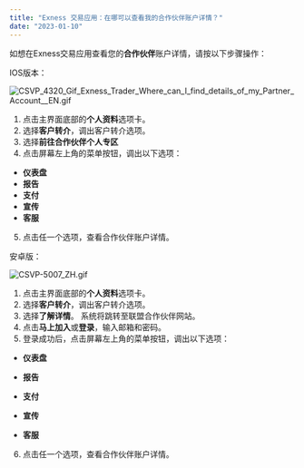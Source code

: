```yaml
---
title: "Exness 交易应用：在哪可以查看我的合作伙伴账户详情？"
date: "2023-01-10"
---
```


<Ads></Ads> 

如想在Exness交易应用查看您的**合作伙伴**账户详情，请按以下步骤操作：

IOS版本：

![CSVP_4320_Gif_Exness_Trader_Where_can_I_find_details_of_my_Partner_Account__EN.gif](https://testingcf.jsdelivr.net/gh/jarlin8/OSS@main/exhelp/CSVP_4320_Gif_Exness_Trader_Where_can_I_find_details_of_my_Partner_Account__EN.gif)

1. 点击主界面底部的**个人资料**选项卡。
2. 选择**客户转介**，调出客户转介选项。
3. 选择**前往合作伙伴个人专区**
4. 点击屏幕左上角的菜单按钮，调出以下选项：

- **仪表盘**
- **报告**
- **支付**
- **宣传**
- **客服**

5. 点击任一个选项，查看合作伙伴账户详情。

安卓版：

![CSVP-5007_ZH.gif](https://testingcf.jsdelivr.net/gh/jarlin8/OSS@main/exhelp/CSVP-5007_ZH.gif)

1. 点击主界面底部的**个人资料**选项卡。
2. 选择**客户转介**，调出客户转介选项。
3. 选择**了解详情**。 系统将跳转至联盟合作伙伴网站。 
4. 点击**马上加入**或**登录**，输入邮箱和密码。 
5. 登录成功后，点击屏幕左上角的菜单按钮，调出以下选项：

- **仪表盘**

- **报告**

- **支付**

- **宣传**

- **客服**

6. 点击任一个选项，查看合作伙伴账户详情。
